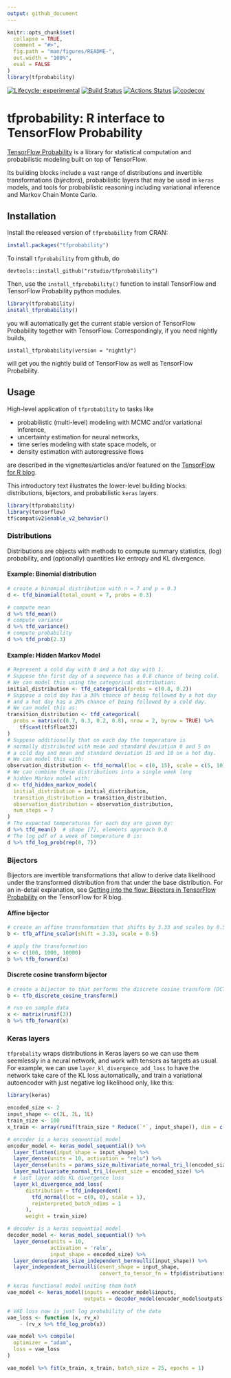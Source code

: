 ```yaml
---
output: github_document
---
```


<!-- README.md is generated from README.Rmd. Please edit that file -->

```r
knitr::opts_chunk$set(
  collapse = TRUE,
  comment = "#>",
  fig.path = "man/figures/README-",
  out.width = "100%",
  eval = FALSE
)
library(tfprobability)
```

<!-- badges: start -->
[![Lifecycle: experimental](https://img.shields.io/badge/lifecycle-experimental-orange.svg)](https://www.tidyverse.org/lifecycle/#experimental)
[![Build
Status](https://travis-ci.org/rstudio/tfprobability.svg?branch=master)](https://travis-ci.org/rstudio/tfprobability)
[![Actions Status](https://github.com/rstudio/tfprobability/workflows/R-CMD-check/badge.svg)](https://github.com/rstudio/tfprobability/)
[![codecov](https://codecov.io/gh/rstudio/tfprobability/branch/master/graph/badge.svg)](https://codecov.io/gh/rstudio/tfprobability)
<!-- badges: end -->

# tfprobability: R interface to TensorFlow Probability

[TensorFlow Probability](https://www.tensorflow.org/probability/) is a library for statistical computation and probabilistic modeling built on top of TensorFlow.  

Its building blocks include a vast range of distributions and invertible transformations (_bijectors_), probabilistic layers that may be used in `keras` models, and tools for probabilistic reasoning including variational inference and Markov Chain Monte Carlo.

## Installation

Install the released version of `tfprobability` from CRAN:

```r
install.packages("tfprobability")
```

To install `tfprobability` from github, do

```
devtools::install_github("rstudio/tfprobability")
```

Then, use the `install_tfprobability()` function to install TensorFlow and TensorFlow Probability python modules.

```r
library(tfprobability)
install_tfprobability()
```


you will automatically get the current stable version of TensorFlow Probability together with TensorFlow. Correspondingly, if you need nightly builds, 

```
install_tfprobability(version = "nightly")
```

will get you the nightly build of TensorFlow as well as TensorFlow Probability.


## Usage

High-level application of `tfprobability` to tasks like 

- probabilistic (multi-level) modeling with MCMC and/or variational inference,
- uncertainty estimation for neural networks, 
- time series modeling with state space models, or
- density estimation with autoregressive flows 

are described in the vignettes/articles and/or featured on the [TensorFlow for R blog](https://blogs.rstudio.com/ai/).

This introductory text illustrates the lower-level building blocks: distributions, bijectors, and probabilistic `keras` layers.

```r
library(tfprobability)
library(tensorflow)
tf$compat$v2$enable_v2_behavior()
```


### Distributions

Distributions are objects with methods to compute summary statistics, (log) probability, and (optionally) quantities like entropy and KL divergence.

#### Example: Binomial distribution

```r
# create a binomial distribution with n = 7 and p = 0.3
d <- tfd_binomial(total_count = 7, probs = 0.3)

# compute mean
d %>% tfd_mean()
# compute variance
d %>% tfd_variance()
# compute probability
d %>% tfd_prob(2.3)
```

#### Example: Hidden Markov Model

```r
# Represent a cold day with 0 and a hot day with 1.
# Suppose the first day of a sequence has a 0.8 chance of being cold.
# We can model this using the categorical distribution:
initial_distribution <- tfd_categorical(probs = c(0.8, 0.2))
# Suppose a cold day has a 30% chance of being followed by a hot day
# and a hot day has a 20% chance of being followed by a cold day.
# We can model this as:
transition_distribution <- tfd_categorical(
  probs = matrix(c(0.7, 0.3, 0.2, 0.8), nrow = 2, byrow = TRUE) %>% 
    tf$cast(tf$float32)
)
# Suppose additionally that on each day the temperature is
# normally distributed with mean and standard deviation 0 and 5 on
# a cold day and mean and standard deviation 15 and 10 on a hot day.
# We can model this with:
observation_distribution <- tfd_normal(loc = c(0, 15), scale = c(5, 10))
# We can combine these distributions into a single week long
# hidden Markov model with:
d <- tfd_hidden_markov_model(
  initial_distribution = initial_distribution,
  transition_distribution = transition_distribution,
  observation_distribution = observation_distribution,
  num_steps = 7
)
# The expected temperatures for each day are given by:
d %>% tfd_mean()  # shape [7], elements approach 9.0
# The log pdf of a week of temperature 0 is:
d %>% tfd_log_prob(rep(0, 7)) 
```

### Bijectors

Bijectors are invertible transformations that allow to derive data likelihood under the transformed distribution from that under the base distribution. For an in-detail explanation, see [Getting into the flow: Bijectors in TensorFlow Probability](https://blogs.rstudio.com/ai/posts/2019-04-05-bijectors-flows/) on the TensorFlow for R blog.

#### Affine bijector

```r
# create an affine transformation that shifts by 3.33 and scales by 0.5
b <- tfb_affine_scalar(shift = 3.33, scale = 0.5)

# apply the transformation
x <- c(100, 1000, 10000)
b %>% tfb_forward(x)
```


#### Discrete cosine transform bijector

```r
# create a bijector to that performs the discrete cosine transform (DCT)
b <- tfb_discrete_cosine_transform()

# run on sample data
x <- matrix(runif(3))
b %>% tfb_forward(x)
```


### Keras layers

`tfprobality` wraps distributions in Keras layers so we can use them seemlessly in a neural network, and work with tensors as targets as usual.
For example, we can use `layer_kl_divergence_add_loss` to have the network take care of the KL loss automatically, and train a variational autoencoder with just negative log likelihood only, like this:

```r
library(keras)

encoded_size <- 2
input_shape <- c(2L, 2L, 1L)
train_size <- 100
x_train <- array(runif(train_size * Reduce(`*`, input_shape)), dim = c(train_size, input_shape))

# encoder is a keras sequential model
encoder_model <- keras_model_sequential() %>%
  layer_flatten(input_shape = input_shape) %>%
  layer_dense(units = 10, activation = "relu") %>%
  layer_dense(units = params_size_multivariate_normal_tri_l(encoded_size)) %>%
  layer_multivariate_normal_tri_l(event_size = encoded_size) %>%
  # last layer adds KL divergence loss
  layer_kl_divergence_add_loss(
      distribution = tfd_independent(
        tfd_normal(loc = c(0, 0), scale = 1),
        reinterpreted_batch_ndims = 1
      ),
      weight = train_size)

# decoder is a keras sequential model
decoder_model <- keras_model_sequential() %>%
  layer_dense(units = 10,
              activation = 'relu',
              input_shape = encoded_size) %>%
  layer_dense(params_size_independent_bernoulli(input_shape)) %>%
  layer_independent_bernoulli(event_shape = input_shape,
                              convert_to_tensor_fn = tfp$distributions$Bernoulli$logits)

# keras functional model uniting them both
vae_model <- keras_model(inputs = encoder_model$inputs,
                         outputs = decoder_model(encoder_model$outputs[1]))

# VAE loss now is just log probability of the data
vae_loss <- function (x, rv_x)
    - (rv_x %>% tfd_log_prob(x))

vae_model %>% compile(
  optimizer = "adam",
  loss = vae_loss
)

vae_model %>% fit(x_train, x_train, batch_size = 25, epochs = 1)
```







